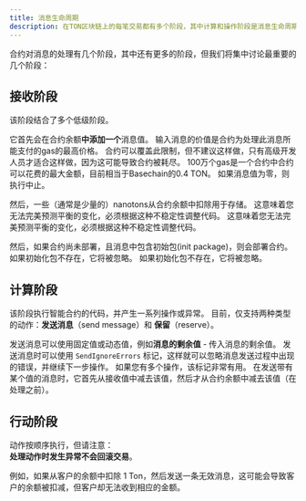 ```yaml
---
title: 消息生命周期
description: 在TON区块链上的每笔交易都有多个阶段，其中计算和操作阶段是消息生命周期中最重要的。
---
```


合约对消息的处理有几个阶段，其中还有更多的阶段，但我们将集中讨论最重要的几个阶段：

## 接收阶段

该阶段结合了多个低级阶段。 

它首先会在合约余额**中添加一个**消息值。 输入消息的价值是合约为处理此消息所能支付的gas的最高价格。 合约可以覆盖此限制，但不建议这样做，只有高级开发人员才适合这样做，因为这可能导致合约被耗尽。 100万个gas是一个合约中合约可以花费的最大金额，目前相当于Basechain的0.4 TON。 如果消息值为零，则执行中止。

然后，一些（通常是少量的）nanotons从合约余额中扣除用于存储。 这意味着您无法完美预测平衡的变化，必须根据这种不稳定性调整代码。 这意味着您无法完美预测平衡的变化，必须根据这种不稳定性调整代码。

然后，如果合约尚未部署，且消息中包含初始包(init package)，则会部署合约。 如果初始化包不存在，它将被忽略。 如果初始化包不存在，它将被忽略。

## 计算阶段

该阶段执行智能合约的代码，并产生一系列操作或异常。 目前，仅支持两种类型的动作：**发送消息**（send message）和 **保留**（reserve）。

发送消息可以使用固定值或动态值，例如**消息的剩余值** - 传入消息的剩余值。 发送消息时可以使用 `SendIgnoreErrors` 标记，这样就可以忽略消息发送过程中出现的错误，并继续下一步操作。 如果您有多个操作，该标记非常有用。 在发送带有某个值的消息时，它首先从接收值中减去该值，然后才从合约余额中减去该值（在处理之前）。

## 行动阶段

动作按顺序执行，但请注意：\
**处理动作时发生异常不会回滚交易**。

例如，如果从客户的余额中扣除 1 Ton，然后发送一条无效消息，这可能会导致客户的余额被扣减，但客户却无法收到相应的金额。
